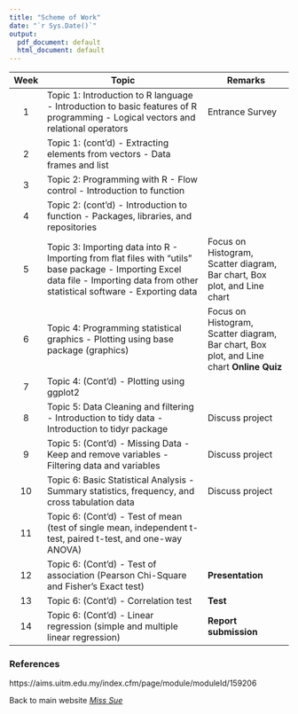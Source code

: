```yaml
---
title: "Scheme of Work"
date: "`r Sys.Date()`"
output:
  pdf_document: default
  html_document: default
---
```




| **Week** | **Topic**                                                                                                                                                                           | **Remarks**                                                                               |
|:--------:|-------------------------------------------------------------------------------------------------------------------------------------------------------------------------------------|-------------------------------------------------------------------------------------------|
| 1        | Topic 1: Introduction to R language - Introduction to basic features of R programming - Logical vectors and relational operators                                                    |    Entrance Survey                                                                        |
| 2        |  Topic 1: (cont’d)  - Extracting elements from vectors  - Data frames and list                                                                                                      |                                                                                           |
| 3        |    Topic 2: Programming with R    - Flow control    - Introduction to function                                                                                                      |                                                                                           |
| 4        |    Topic 2: (cont’d)    - Introduction to function    - Packages, libraries, and repositories                                                                                       |                                                                                           |
| 5        | Topic 3: Importing data into R  - Importing from flat files with “utils” base package - Importing Excel data file - Importing data from other statistical software - Exporting data |    Focus on Histogram, Scatter diagram, Bar chart, Box plot, and Line chart               |
| 6        |    Topic 4: Programming statistical graphics    - Plotting using base package (graphics)                                                                                            | Focus on Histogram, Scatter diagram, Bar chart, Box plot, and Line chart  **Online Quiz** |
| 7        |    Topic 4: (Cont’d)    - Plotting using ggplot2                                                                                                                                    |                                                                                           |
| 8        | Topic 5: Data Cleaning and filtering  - Introduction to tidy data - Introduction to tidyr package                                                                                   |    Discuss project                                                                        |
| 9        |    Topic 5: (Cont’d)    - Missing Data    - Keep and remove variables    - Filtering data and variables                                                                             |    Discuss project                                                                        |
| 10       | Topic 6: Basic Statistical Analysis  - Summary statistics, frequency, and cross tabulation data                                                                                     |    Discuss project                                                                        |
| 11       |    Topic 6: (Cont’d)    - Test of mean (test of single mean, independent t-test, paired t-test, and one-way ANOVA)                                                                  |                                                                                           |
| 12       |    Topic 6: (Cont’d)  - Test of association (Pearson Chi-Square and Fisher’s Exact test)                                                                                            | **Presentation**                                                                          |
| 13       |   Topic 6: (Cont’d)    - Correlation test                                                                                                                                           | **Test**                                                                                  |
| 14       |   Topic 6: (Cont’d)    - Linear regression (simple and multiple linear regression)                                                                                                  | **Report submission**                                                                     |


### References

https://aims.uitm.edu.my/index.cfm/page/module/moduleId/159206

Back to main website [_Miss Sue_](https://sites.google.com/view/suriyatiujang/home?authuser=0)